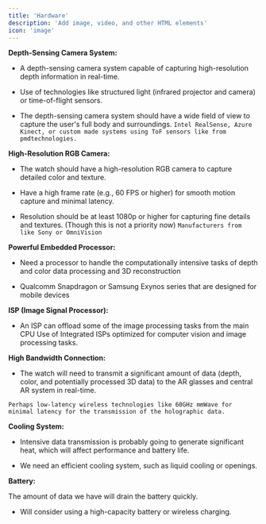 ```yaml
---
title: 'Hardware'
description: 'Add image, video, and other HTML elements'
icon: 'image'
---
```

**Depth-Sensing Camera System:**

- A depth-sensing camera system capable of capturing high-resolution depth information in real-time.

- Use of technologies like structured light (infrared projector and camera) or time-of-flight sensors.

- The depth-sensing camera system should have a wide field of view to capture the user's full body and surroundings.
`Intel RealSense, Azure Kinect, or custom made systems using ToF sensors like from pmdtechnologies.`

**High-Resolution RGB Camera:**

- The watch should have a high-resolution RGB camera to capture detailed color and texture.

- Have a high frame rate (e.g., 60 FPS or higher) for smooth motion capture and minimal latency.

- Resolution should be at least 1080p or higher for capturing fine details and textures. (Though this is not a priority now)
`Manufacturers from like Sony or OmniVision`

**Powerful Embedded Processor:**

- Need a processor to handle the computationally intensive tasks of depth and color data processing and 3D reconstruction

- Qualcomm Snapdragon or Samsung Exynos series that are designed for mobile devices

**ISP (Image Signal Processor):**

- An ISP can offload some of the image processing tasks from the main CPU
Use of Integrated ISPs optimized for computer vision and image processing tasks.

**High Bandwidth Connection:**

- The watch will need to transmit a significant amount of data (depth, color, and potentially processed 3D data) to the AR glasses and central AR system in real-time.


`Perhaps low-latency wireless technologies like 60GHz mmWave for minimal latency for the transmission of the holographic data.`

**Cooling System:**

- Intensive data transmission is probably going to generate significant heat, which will affect performance and battery life.
+ We need an efficient cooling system, such as liquid cooling or openings.

**Battery:**

The amount of data we have will drain the battery quickly.

- Will consider using a high-capacity battery or wireless charging.

